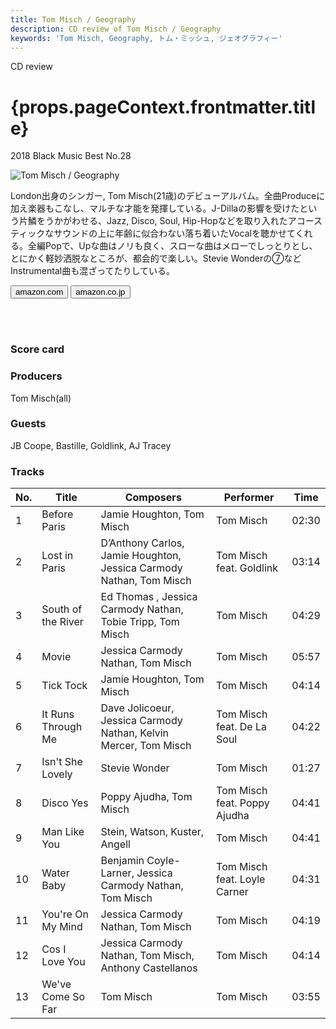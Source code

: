```yaml
---
title: Tom Misch / Geography
description: CD review of Tom Misch / Geography
keywords: 'Tom Misch, Geography, トム・ミッシュ, ジェオグラフィー'
---
```





<p className="largeP">CD review</p>
<h1 className="h1--no--margin">{props.pageContext.frontmatter.title}</h1>
<p className="largeP"><Link to="/best50/2018/">2018 Black Music Best No.28</Link></p>

<Row  className="image-card-group">
	<Column colMd={"4"} colLg={"4"} noGutterMdLeft="">
       <ImageCard>

![Tom Misch / Geography](../../images/cd/tommisch1L.jpg) 

</ImageCard>
	</Column>
	<Column colMd={"8"} colLg={"8"} noGutterMdLeft="">
	<p>
	London出身のシンガー, Tom Misch(21歳)のデビューアルバム。全曲Produceに加え楽器もこなし、マルチな才能を発揮している。J-Dillaの影響を受けたという片鱗をうかがわせる、Jazz, Disco, Soul, Hip-Hopなどを取り入れたアコースティックなサウンドの上に年齢に似合わない落ち着いたVocalを聴かせてくれる。全編Popで、Upな曲はノリも良く、スローな曲はメローでしっとりとし、とにかく軽妙洒脱なところが、都会的で楽しい。Stevie Wonderの⑦などInstrumental曲も混ざってたりしている。
	</p>
	<div>
	  <Button href="https://amzn.to/2VI0v5B" kind="primary" size="small" renderIcon={ArrowUpRight24}>
      amazon.com
      </Button>
      <Button href="https://amzn.to/2AuvhHB" kind="secondary" size="small" renderIcon={ArrowUpRight24}>
      amazon.co.jp
      </Button>
	</div>
	<a href="https://geo.music.apple.com/us/album/geography/1327772541?mt=1&app=music&ls=1&at=11lcug" style="display:inline-block;overflow:hidden;background:url(https://linkmaker.itunes.apple.com/ja-jp/lockup.svg?releaseDate=2018-04-06&kind=album&bubble=apple_music&style=mono-black) no-repeat;width:180px;height:45px;"></a>
	<a href="https://geo.music.apple.com/us/album/geography/1327772541?app=itunes&at=11lcug" style="display:inline-block;overflow:hidden;background:url(https://linkmaker.itunes.apple.com/ja-jp/badge-lrg.svg?releaseDate=2018-04-06T00:00:00Z&kind=album&bubble=itunes_music) no-repeat;width:140px;height:45px;"></a>
	</Column>
</Row>
<Row >
	<Column colMd={"4"} colLg={"4"} noGutterMdLeft="">
		<div>
    	<h3>Score card</h3>
			<SliderJS1 value="4" />
    	<SliderJS2 value="1" />
			<SliderJS3 value="1" />
    	<SliderJS4 value="9" />
		</div>
	</Column>
	<Column colMd={"8"} colLg={"8"} noGutterMdLeft="">
<div>
<h3>Producers</h3>
<p>
Tom Misch(all)
</p>
<h3>Guests</h3>
<p>
JB Coope, Bastille, Goldlink, AJ Tracey
</p>
</div>
</Column>
</Row>

<h3>Tracks</h3>

| No. |	 Title             |	 Composers                                                         	|	 Performer                 | Time  |
| --- |	------------------ | ----------------------------------------------------------------------	| ---------------------------- | ----- |
| 1	  |	Before Paris       | Jamie Houghton, Tom Misch                                           	| Tom Misch                    | 02:30 |
| 2	  |	Lost in Paris      | D’Anthony Carlos, Jamie Houghton, Jessica Carmody Nathan, Tom Misch	| Tom Misch feat. Goldlink     | 03:14 |
| 3	  |	South of the River | Ed Thomas , Jessica Carmody Nathan, Tobie Tripp, Tom Misch          	| Tom Misch                    | 04:29 |
| 4	  |	Movie              | Jessica Carmody Nathan, Tom Misch                                   	| Tom Misch                    | 05:57 |
| 5	  |	Tick Tock          | Jamie Houghton, Tom Misch                                           	| Tom Misch                    | 04:14 |
| 6	  |	It Runs Through Me | Dave Jolicoeur, Jessica Carmody Nathan, Kelvin Mercer, Tom Misch    	| Tom Misch feat. De La Soul   | 04:22 |
| 7	  |	Isn't She Lovely   | Stevie Wonder                                                       	| Tom Misch                    | 01:27 |
| 8	  |	Disco Yes          | Poppy Ajudha, Tom Misch                                             	| Tom Misch feat. Poppy Ajudha | 04:41 |
| 9	  |	Man Like You       | Stein, Watson, Kuster, Angell                                       	| Tom Misch                    | 04:41 |
| 10  |	Water Baby         | Benjamin Coyle-Larner, Jessica Carmody Nathan, Tom Misch            	| Tom Misch feat. Loyle Carner | 04:31 |
| 11  |	You're On My Mind  | Jessica Carmody Nathan, Tom Misch                                   	| Tom Misch                    | 04:19 |
| 12  |	Cos I Love You     | Jessica Carmody Nathan, Tom Misch, Anthony Castellanos              	| Tom Misch                    | 04:14 |
| 13  |	We've Come So Far  | Tom Misch                                                           	| Tom Misch                    | 03:55 |
